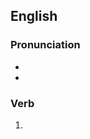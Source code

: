==English==

===Pronunciation===
* {{IPA|/ˈdæmɪŋ/|lang=en}}
* {{homophones|damning|lang=en}}

===Verb===
{{head|en|present participle}}

# {{present participle of|dam|lang=en|nocat=1}}